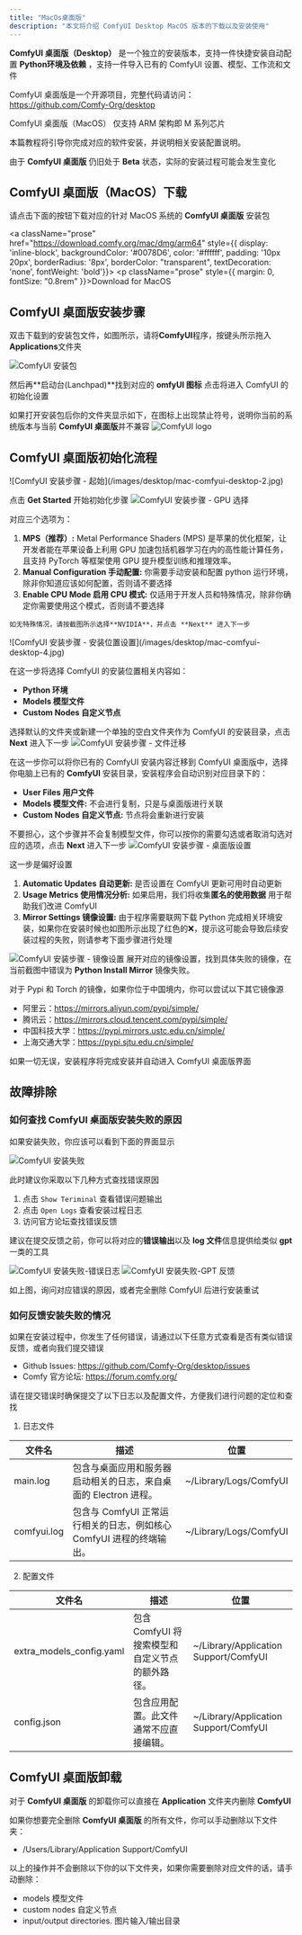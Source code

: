 ```yaml
---
title: "MacOs桌面版"
description: "本文将介绍 ComfyUI Desktop MacOS 版本的下载以及安装使用"
---
```


**ComfyUI 桌面版（Desktop）** 是一个独立的安装版本，支持一件快捷安装自动配置 **Python环境及依赖** ，支持一件导入已有的 ComfyUI 设置、模型、工作流和文件

ComfyUI 桌面版是一个开源项目，完整代码请访问：https://github.com/Comfy-Org/desktop

<Note>ComfyUI 桌面版（MacOS） 仅支持 ARM 架构即 M 系列芯片</Note>

本篇教程将引导你完成对应的软件安装，并说明相关安装配置说明。

<Warning>由于 **ComfyUI 桌面版** 仍旧处于 **Beta** 状态，实际的安装过程可能会发生变化</Warning>

## ComfyUI 桌面版（MacOS）下载

请点击下面的按钮下载对应的针对 MacOS 系统的 **ComfyUI 桌面版** 安装包

<a className="prose" href="https://download.comfy.org/mac/dmg/arm64" style={{ display: 'inline-block', backgroundColor: '#0078D6', color: '#ffffff', padding: '10px 20px', borderRadius: '8px', borderColor: "transparent", textDecoration: 'none', fontWeight: 'bold'}}>
    <p className="prose" style={{ margin: 0, fontSize: "0.8rem" }}>Download for MacOS</p>
</a>

## ComfyUI 桌面版安装步骤

双击下载到的安装包文件，如图所示，请将**ComfyUI**程序，按键头所示拖入**Applications**文件夹

![ComfyUI 安装包](/images/desktop/mac-comfyui-desktop-0.jpg)

然后再**启动台(Lanchpad)**找到对应的 **omfyUI 图标** 点击将进入 ComfyUI 的初始化设置

如果打开安装包后你的文件夹显示如下，在图标上出现禁止符号，说明你当前的系统版本与当前 **ComfyUI 桌面版**并不兼容
![ComfyUI logo](/images/desktop/mac-comfyui-desktop-0-1.jpg)


## ComfyUI 桌面版初始化流程

<Steps>
  <Step title="开始界面">
   ![ComfyUI 安装步骤 - 起始](/images/desktop/mac-comfyui-desktop-2.jpg)

   点击 **Get Started** 开始初始化步骤
  </Step>
  <Step title="Select GPU(GPU选择)">
  ![ComfyUI 安装步骤 - GPU 选择](/images/desktop/mac-comfyui-desktop-3.jpg)

   对应三个选项为：
   1. **MPS（推荐）:**  Metal Performance Shaders (MPS) 是苹果的优化框架，让开发者能在苹果设备上利用 GPU 加速包括机器学习在内的高性能计算任务，且支持 PyTorch 等框架使用 GPU 提升模型训练和推理效率。
   2. **Manual Configuration 手动配置:** 你需要手动安装和配置 python 运行环境，除非你知道应该如何配置，否则请不要选择
   3. **Enable CPU Mode 启用 CPU 模式:** 仅适用于开发人员和特殊情况，除非你确定你需要使用这个模式，否则请不要选择
    
    如无特殊情况，请按截图所示选择**NVIDIA**，并点击 **Next** 进入下一步
  </Step>
  <Step title="Install location（安装位置）">
  ![ComfyUI 安装步骤 - 安装位置设置](/images/desktop/mac-comfyui-desktop-4.jpg)

  在这一步将选择 ComfyUI 的安装位置相关内容如：
  - **Python 环境**
  - **Models 模型文件**
  - **Custom Nodes 自定义节点**

  选择默认的文件夹或新建一个单独的空白文件夹作为 ComfyUI 的安装目录，点击 **Next** 进入下一步
  </Step>
  <Step title="Migrate from Existing Installation（从已有安装迁移 - 可选）">
  ![ComfyUI 安装步骤 - 文件迁移](/images/desktop/mac-comfyui-desktop-5.jpg)

  在这一步你可以将你已有的 ComfyUI 安装内容迁移到 ComfyUI 桌面版中，选择你电脑上已有的 **ComfyUI** 安装目录，安装程序会自动识别对应目录下的：
  - **User Files 用户文件**
  - **Models 模型文件:** 不会进行复制，只是与桌面版进行关联
  - **Custom Nodes 自定义节点:** 节点将会重新进行安装

  不要担心，这个步骤并不会复制模型文件，你可以按你的需要勾选或者取消勾选对应的选项，点击 **Next** 进入下一步
  </Step>
  <Step title="Desktop Setting(桌面版设置)">
  ![ComfyUI 安装步骤 - 桌面版设置](/images/desktop/mac-comfyui-desktop-6.jpg)

   这一步是偏好设置
   1. **Automatic Updates 自动更新:** 是否设置在 ComfyUI 更新可用时自动更新
   2. **Usage Metrics 使用情况分析:** 如果启用，我们将收集**匿名的使用数据** 用于帮助我们改进 ComfyUI
   3. **Mirror Settings 镜像设置:** 由于程序需要联网下载 Python 完成相关环境安装，如果你在安装时候也如图所示出现了红色的❌，提示这可能会导致后续安装过程的失败，则请参考下面步骤进行处理

   ![ComfyUI 安装步骤 - 镜像设置](/images/desktop/mac-comfyui-desktop-7.jpg)
   展开对应的镜像设置，找到具体失败的镜像，在当前截图中错误为 **Python Install Mirror** 镜像失败。

   对于 Pypi  和 Torch 的镜像，如果你位于中国境内，你可以尝试以下其它镜像源
   - 阿里云：https://mirrors.aliyun.com/pypi/simple/
   - 腾讯云：https://mirrors.cloud.tencent.com/pypi/simple/
   - 中国科技大学：https://pypi.mirrors.ustc.edu.cn/simple/
   - 上海交通大学：https://pypi.sjtu.edu.cn/simple/

  </Step>
  <Step title="Desktop Setting(桌面版设置)">
  如果一切无误，安装程序将完成安装并自动进入 ComfyUI 桌面版界面
  </Step>
</Steps>

## 故障排除

### 如何查找 ComfyUI 桌面版安装失败的原因

如果安装失败，你应该可以看到下面的界面显示

![ComfyUI 安装失败](/images/desktop/mac-comfyui-desktop-8.jpg)

此时建议你采取以下几种方式查找错误原因
1. 点击 `Show Teriminal` 查看错误问题输出
2. 点击 `Open Logs` 查看安装过程日志
3. 访问官方论坛查找错误反馈

建议在提交反馈之前，你可以将对应的**错误输出**以及 **log 文件**信息提供给类似 **gpt**一类的工具

![ComfyUI 安装失败-错误日志](/images/desktop/win-comfyui-desktop-8.jpg)
![ComfyUI 安装失败-GPT 反馈](/images/desktop/win-comfyui-desktop-9.jpg)

如上图，询问对应错误的原因，或者完全删除 ComfyUI 后进行安装重试

### 如何反馈安装失败的情况

如果在安装过程中，你发生了任何错误，请通过以下任意方式查看是否有类似错误反馈，或者向我们提交错误

- Github Issues: https://github.com/Comfy-Org/desktop/issues
- Comfy 官方论坛: https://forum.comfy.org/

请在提交错误时确保提交了以下日志以及配置文件，方便我们进行问题的定位和查找

1. 日志文件

| 文件名         | 描述                                                               | 位置                          |
|---------------|-------------------------------------------------------------------|------------------------------|
| main.log      | 包含与桌面应用和服务器启动相关的日志，来自桌面的 Electron 进程。           | ~/Library/Logs/ComfyUI       |
| comfyui.log   | 包含与 ComfyUI 正常运行相关的日志，例如核心 ComfyUI 进程的终端输出。      | ~/Library/Logs/ComfyUI        |


2. 配置文件

| 文件名                     | 描述                                                       | 位置                                           |
|---------------------------|-----------------------------------------------------------|------------------------------------------------|
| extra_models_config.yaml  | 包含 ComfyUI 将搜索模型和自定义节点的额外路径。                 | ~/Library/Application Support/ComfyUI           |
| config.json               | 包含应用配置。此文件通常不应直接编辑。                          | ~/Library/Application Support/ComfyUI           |


## ComfyUI 桌面版卸载

对于 **ComfyUI 桌面版** 的卸载你可以直接在 **Application** 文件夹内删除 **ComfyUI**

如果你想要完全删除 **ComfyUI 桌面版** 的所有文件，你可以手动删除以下文件夹：
- /Users/Library/Application Support/ComfyUI

以上的操作并不会删除以下你的以下文件夹，如果你需要删除对应文件的话，请手动删除：
- models 模型文件
- custom nodes 自定义节点
- input/output directories. 图片输入/输出目录
